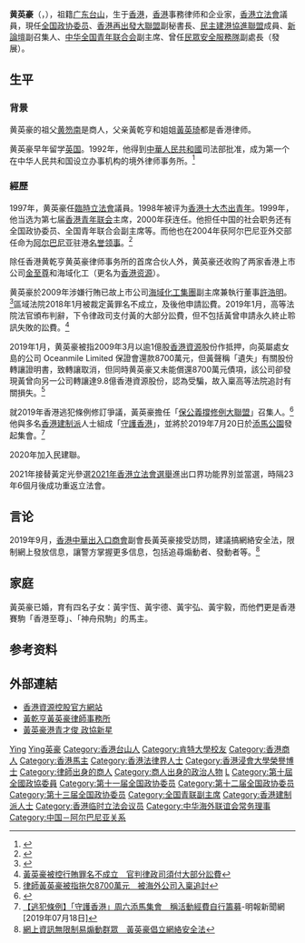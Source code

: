 {{Infobox politician
| honorific-prefix = [[尊敬的#香港|The Honourable]]
| name = 黃英豪
| native_name = Kennedy Wong Ying-ho
| native_name_lang = en
| honorific-suffix = [[銅紫荊星章|BBS]] [[太平紳士|JP]] 議員
| image = Kennedy Wong 2020.jpg
| caption = 
| office= [[File:Legco.svg|20px]] [[香港立法會|香港立法會]][[香港立法會議員列表|議員]]
| term_start = 2022年1月1日
| term_end = 
| predecessor = [[黃定光|黃定光]]
| successor = 
| constituency =[[進出口界功能界別|進出口界]]
| office1= [[臨時立法會|臨時立法會]]
| term_start1 = 1997年1月25日
| term_end1 = 1998年6月30日
| predecessor1 = 新設立
| successor1 = 第一屆[[香港立法會|香港立法會]]
| constituency1 = [[選舉委員會界別|選舉委員會]]
| birth_date = {{birth date and age|1963|2|23}}
| birth_place = {{HKG-1959}}
| death_date =
| death_place =
| nationality = {{CNHK}}
| spouse =
| party = {{DAB/short}}<br/>{{NCF/short}}
| otherparty = 
| parents = 
| relations =
| children =
| residence = 
| alma_mater = 
| profession = 
| religion = 
| website = 
| educate= 
| past=
| sex= 男
}}
'''黄英豪'''{{BBS}}{{JP}}（{{lang-en|Kennedy Wong Ying-ho}}，{{bd|1963年|2月23日|||catIdx=Huang黃英豪}}），祖籍[[广东|广东]][[台山市|台山]]，生于[[香港|香港]]，[[香港|香港]]事務律师和企业家，[[香港立法會|香港立法會]]議員，現任[[全国政协委员|全国政协委员]]、[[香港再出發大聯盟|香港再出發大聯盟]]副秘書長、[[民主建港協進聯盟|民主建港協進聯盟]]成員、[[新論壇|新論壇]]副召集人、[[中华全国青年联合会|中华全国青年联合会]]副主席、曾任[[民眾安全服務隊|民眾安全服務隊]]副處長（發展）。

== 生平 ==
=== 背景 ===
黄英豪的祖父[[黄笏南|黄笏南]]是商人，父亲黃乾亨和姐姐[[黃英琦|黃英琦]]都是香港律师。

黄英豪早年留学[[英国|英国]]。1992年，他得到[[中華人民共和國|中華人民共和國]]司法部批准，成为第一个在中华人民共和国设立办事机构的境外律师事务所。<ref>{{cite web |title=黃乾亨黃英豪律師事務所|url=http://www.pwkwco.com/b5%2Clawyer%2CKW.html |website=[[黃乾亨黃英豪律師事務所|黃乾亨黃英豪律師事務所]] |accessdate=2022-05-22 |language=zh-hk}}</ref>

=== 經歷 ===
1997年，黄英豪任[[臨時立法會|臨時立法會]]議員。1998年被评为[[香港十大杰出青年|香港十大杰出青年]]。1999年，他当选为第七届[[香港青年联会|香港青年联会]]主席，2000年获连任。他担任中国的社会职务还有全国政协委员、全国青年联合会副主席等。而他也在2004年获阿尔巴尼亚外交部任命为[[阿尔巴尼亚|阿尔巴尼亚]]驻港[[名誉领事|名誉领事]]。<ref>{{cite web |title=政府总部承认阿尔巴尼亚共和国驻香港特别行政区名誉领事 |url=https://www.gld.gov.hk/egazette/pdf/20040802/cgn20040802246.pdf |website=[[政府物流服务署|政府物流服务署]] |accessdate=2004-08-02 |language=zh-hk}}</ref>

除任香港黄乾亨黄英豪律师事务所的首席合伙人外，黄英豪还收购了两家香港上市公司[[金至尊|金至尊]]和海域化工（更名为[[香港资源|香港资源]]）。

黄英豪於2009年涉嫌行賄已故上巿公司[[海域化工集團|海域化工集團]]副主席兼執行董事[[許浩明|許浩明]]。<ref>{{Cite web|url=https://www.hk01.com/社會新聞/79230/徐子淇父與黃英豪等涉貪案-將於今年十月在區院開審|title=徐子淇父與黃英豪等涉貪案 將於今年十月在區院開審|work=香港01|date=2017-03-21}}</ref>區域法院2018年1月被裁定黃罪名不成立，及後他申請訟費。2019年1月，高等法院法官頒布判辭，下令律政司支付黃的大部分訟費，但不包括黃曾申請永久終止聆訊失敗的訟費。<ref>[https://news.mingpao.com/ins/%E6%B8%AF%E8%81%9E/article/20190108/s00001/1546951759177/%E9%BB%83%E8%8B%B1%E8%B1%AA%E8%A2%AB%E6%8E%A7%E8%A1%8C%E8%B3%84%E7%BD%AA%E5%90%8D%E4%B8%8D%E6%88%90%E7%AB%8B-%E5%AE%98%E5%88%A4%E5%BE%8B%E6%94%BF%E5%8F%B8%E9%A0%88%E4%BB%98%E5%A4%A7%E9%83%A8%E5%88%86%E8%A8%9F%E8%B2%BB 黃英豪被控行賄罪名不成立　官判律政司須付大部分訟費]</ref>

2019年1月，黄英豪被指2009年3月以逾1億股[[香港資源|香港資源]]股份作抵押，向英屬處女島的公司 Oceanmile Limited 保證會還款8700萬元，但黃聲稱「遺失」有關股份轉讓證明書，致轉讓取消，但同時黄英豪又未能償還8700萬元債項，該公司卻發現黃曾向另一公司轉讓達9.8億香港資源股份，認為受騙，故入稟高等法院追討有關損失。<ref>[https://www.hk01.com/%E7%A4%BE%E6%9C%83%E6%96%B0%E8%81%9E/290165/%E5%BE%8B%E5%B8%AB%E9%BB%83%E8%8B%B1%E8%B1%AA%E8%A2%AB%E6%8C%87%E6%8B%96%E6%AC%A08700%E8%90%AC%E5%85%83-%E8%A2%AB%E6%B5%B7%E5%A4%96%E5%85%AC%E5%8F%B8%E5%85%A5%E7%A8%9F%E8%BF%BD%E8%A8%8E 律師黃英豪被指拖欠8700萬元　被海外公司入稟追討]</ref>

就2019年香港逃犯條例修訂爭議，黃英豪擔任「[[保公義撐修例大聯盟|保公義撐修例大聯盟]]」召集人。<ref>{{Cite web|url=https://www.facebook.com/881903com/videos/2290822121176801/|title=881903.com 商業電台|accessdate=2019-05-22|work=www.facebook.com|language=zh-Hans}}</ref>他與多名[[香港建制派|香港建制派]]人士組成「[[守護香港|守護香港]]」，並將於2019年7月20日於[[添馬公園|添馬公園]]發起集會。<ref>[https://news.mingpao.com/ins/%e6%b8%af%e8%81%9e/article/20190718/s00001/1563445729331/%e3%80%90%e9%80%83%e7%8a%af%e6%a2%9d%e4%be%8b%e3%80%91%e3%80%8c%e5%ae%88%e8%ad%b7%e9%a6%99%e6%b8%af%e3%80%8d%e5%91%a8%e5%85%ad%e6%b7%bb%e9%a6%ac%e9%9b%86%e6%9c%83-%e7%a8%b1%e6%b4%bb%e5%8b%95%e7%b6%93%e8%b2%bb%e8%87%aa%e8%a1%8c%e7%b1%8c%e5%8b%9f 【逃犯條例】「守護香港」周六添馬集會　稱活動經費自行籌募 ]-明報新聞網[2019年07月18日]</ref>

2020年加入民建聯。

2021年接替黃定光參選[[2021年香港立法會選舉|2021年香港立法會選舉]]進出口界功能界別並當選，時隔23年6個月後成功重返立法會。

== 言论 ==
2019年9月，[[香港中華出入口商會|香港中華出入口商會]]副會長黃英豪接受訪問，建議搞網絡安全法，限制網上發放信息，讓警方掌握更多信息，包括追尋煽動者、發動者等。<ref>[https://hk.on.cc/hk/bkn/cnt/news/20190920/bkn-20190920173027057-0920_00822_001.html 網上資訊無限制易煽動群眾　黃英豪倡立網絡安全法]</ref>

== 家庭 ==
黃英豪已婚，育有四名子女：黃宇恆、黃宇德、黃宇弘、黃宇毅，而他們更是香港賽駒「香港至尊」、「神舟飛駒」的馬主。

== 参考资料 ==
{{reflist}}

== 外部連結==
* [http://www.hkrh.hk 香港資源控股官方網站]
* [https://web.archive.org/web/20150205153605/http://www.pwkwco.com/b5,lawyer.asp?lid=4 黃乾亨黃英豪律師事務所]
* [http://paper.wenweipo.com/2003/03/13/AZ0303130002.htm 黃英豪港青才俊 政協新星]

{{香港臨時立法會議員}}
{{香港特別行政區第七屆立法會議員}}
{{香港十大傑出青年}}
{{歷年獲得世界傑出青年之香港人}}
{{Navboxes 
| title  = 黄英豪在[[中华全国青年联合会|中华全国青年联合会]]的职务
| list1  =
{{中华全国青年联合会第九届委员会}}
{{中华全国青年联合会第十届委员会}}
}}
{{Navboxes 
| title  = 黄英豪在[[中华海外联谊会|中华海外联谊会]]的职务
| list1  =
{{中华海外联谊会第三届理事会}}
{{中华海外联谊会第五届理事会}}
}}

{{Authority control}}
{{DEFAULTSORT:Wong黃英豪}}
[[Category:黄姓|Ying]]
[[Category:黃笏南家族|Ying英豪]]
[[Category:香港台山人|Category:香港台山人]]
[[Category:肯特大學校友|Category:肯特大學校友]]
[[Category:香港商人|Category:香港商人]]
[[Category:香港馬主|Category:香港馬主]]
[[Category:香港法律界人士|Category:香港法律界人士]]
[[Category:香港浸會大學榮譽博士|Category:香港浸會大學榮譽博士]]
[[Category:律師出身的商人|Category:律師出身的商人]]
[[Category:商人出身的政治人物|Category:商人出身的政治人物]]
[[Category:民主建港協進聯盟成員|L]]
[[Category:第十屆全國政協委員|Category:第十屆全國政協委員]]
[[Category:第十一届全国政协委员|Category:第十一届全国政协委员]]
[[Category:第十二届全国政协委员|Category:第十二届全国政协委员]]
[[Category:第十三届全国政协委员|Category:第十三届全国政协委员]]
[[Category:全国青联副主席|Category:全国青联副主席]]
[[Category:香港建制派人士|Category:香港建制派人士]]
[[Category:香港临时立法会议员|Category:香港临时立法会议员]]
[[Category:中华海外联谊会常务理事|Category:中华海外联谊会常务理事]]
[[Category:中国－阿尔巴尼亚关系|Category:中国－阿尔巴尼亚关系]]